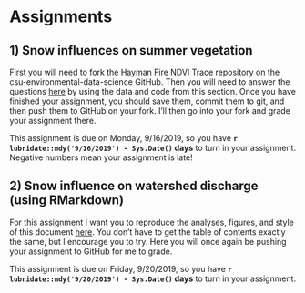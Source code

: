 
# Assignments

## 1) Snow influences on summer vegetation

First you will need to fork the Hayman Fire NDVI Trace repository on the 
csu-environmental-data-science GitHub. Then you will need to answer the questions [here](https://github.com/csu-environmental-data-science-2019/Hayman_Fire_NDVI_Trace/blob/master/assignment_1.R) by using the data and code from this section. Once
you have finished your assignment, you should save them, commit them to git, and
then push them to GitHub on your fork. I'll then go into your fork and grade 
your assignment there. 

This assignment is due on Monday, 9/16/2019, so you have 
**`r lubridate::mdy('9/16/2019') - Sys.Date()` days**
to turn in your assignment. Negative numbers mean your assignment is late!


## 2) Snow influence on watershed discharge (using RMarkdown)

For this assignment I want you to reproduce the analyses, figures, and 
style of this document [here](_book/2_ndsi_q.html). You don't have to 
get the table of contents exactly the same, but I encourage you to try. Here
you will once again be pushing your assignment to GitHub for me to grade. 

This assignment is due on Friday, 9/20/2019, so you have
**`r lubridate::mdy('9/20/2019') - Sys.Date()` days**
to turn in your assignment. 



